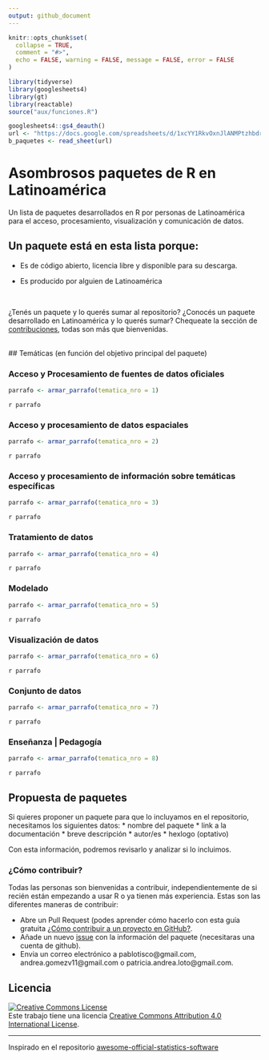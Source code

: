 ```yaml
---
output: github_document
---
```


<!-- README.md is generated from README.Rmd. Please edit that file -->

```r
knitr::opts_chunk$set(
  collapse = TRUE,
  comment = "#>",
  echo = FALSE, warning = FALSE, message = FALSE, error = FALSE
)
```

```r
library(tidyverse)
library(googlesheets4)
library(gt)
library(reactable)
source("aux/funciones.R")
```

```r
googlesheets4::gs4_deauth()
url <- "https://docs.google.com/spreadsheets/d/1xcYY1RkvOxnJlANMPtzhbdrpUgtSdF7IoEtNzE6zRKk/edit?usp=sharing"
b_paquetes <- read_sheet(url)
```

# Asombrosos paquetes de R en Latinoamérica

Un lista de paquetes desarrollados en R por personas de Latinoamérica para el acceso, procesamiento, visualización y comunicación de datos.

## Un paquete está en esta lista porque:

- Es de código abierto, licencia libre y disponible para su descarga.

- Es producido por alguien de Latinoamérica

<br>

¿Tenés un paquete y lo querés sumar al repositorio? ¿Conocés un paquete desarrollado en Latinoamérica y lo querés sumar? Chequeate la sección de [contribuciones](#propuesta-de-paquetes), todas son más que bienvenidas. 

<br>
## Temáticas (en función del objetivo principal del paquete)




### Acceso y Procesamiento de fuentes de datos oficiales

```r
parrafo <- armar_parrafo(tematica_nro = 1)
```
`r parrafo`


### Acceso y procesamiento de datos espaciales

```r
parrafo <- armar_parrafo(tematica_nro = 2)
```

`r parrafo`



### Acceso y procesamiento de información sobre temáticas específicas

```r
parrafo <- armar_parrafo(tematica_nro = 3)
```

`r parrafo`



### Tratamiento de datos

```r
parrafo <- armar_parrafo(tematica_nro = 4)
```

`r parrafo`



### Modelado

```r
parrafo <- armar_parrafo(tematica_nro = 5)
```

`r parrafo`


### Visualización de datos

```r
parrafo <- armar_parrafo(tematica_nro = 6)
```

`r parrafo`



### Conjunto de datos

```r
parrafo <- armar_parrafo(tematica_nro = 7)
```

`r parrafo`



### Enseñanza | Pedagogía

```r
parrafo <- armar_parrafo(tematica_nro = 8)
```

`r parrafo`



## Propuesta de paquetes

Si quieres proponer un paquete para que lo incluyamos en el repositorio, necesitamos los siguientes datos:
* nombre del paquete
* link a la documentación
* breve descripción
* autor/es
* hexlogo (optativo)

Con esta información, podremos revisarlo y analizar si lo incluimos.

### ¿Cómo contribuir? 

Todas las personas son bienvenidas a contribuir, independientemente de si recién están empezando a usar R o ya tienen más experiencia. Estas son las diferentes maneras de contribuir:

* Abre un Pull Request (podes aprender cómo hacerlo con esta guía gratuita [¿Cómo contribuir a un proyecto en GitHub?](https://docs.github.com/es/pull-requests/collaborating-with-pull-requests/proposing-changes-to-your-work-with-pull-requests/creating-a-pull-request).
* Añade un nuevo [issue](https://github.com/pablotis/asombrosos-paquetes-r-latinoamerica/issues) con la información del paquete (necesitaras una cuenta de github).
* Envia un correo electrónico a pablotisco@gmail.com, andrea.gomezv11@gmail.com o patricia.andrea.loto@gmail.com.

## Licencia

[![Creative Commons License](https://i.creativecommons.org/l/by/4.0/88x31.png)](http://creativecommons.org/licenses/by/4.0/)  
Este trabajo tiene una licencia [Creative Commons Attribution 4.0 International License](http://creativecommons.org/licenses/by/4.0/).

---
Inspirado en el repositorio [awesome-official-statistics-software](https://github.com/SNStatComp/awesome-official-statistics-software)

